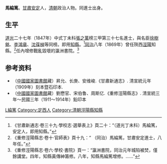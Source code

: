 '''馬綸篤'''。[[甘肅|甘肅]][[安定區_(定西市)|安定]]人，[[清朝|清朝]]政治人物。同進士出身。

== 生平 ==
[[道光|道光]]二十七年（1847年）中式丁未科[[張之萬|張之萬]]榜三甲第三十七名進士，與名臣[[徐樹銘|徐樹銘]]、[[李鴻章|李鴻章]]、[[沈葆楨|沈葆楨]]等同榜。即用[[知縣|知縣]]。<ref>《甘肅新通志·卷三十九·學校志·選舉表上》頁二十：“（道光丁未科）馬綸篤，安定人，即用知縣。”</ref>[[同治|同治]]八年（1869年）曾任陝西[[涇陽|涇陽]]知縣。<ref>《重修涇陽縣志·卷十·官師表》頁十九：“ （同治）馬綸篤，甘肅安定進士，八年任。”</ref>任內增修戰亂毀壞的瀛洲書院。<ref>《重修涇陽縣志·卷六·學校·書院》頁一：“瀛洲書院，同治元年城陷被焚，僅餘講堂。四年，知縣黃傳紳籌修。八年，知縣馬綸篤增修。……”</ref>

== 参考资料 ==
{{reflist}}

*（[[中國國家圖書館|中國國家圖書館]]藏）昇允、长庚、安维峻.《甘肅新通志》. 清宣統元年（1909年）刻本暨石印本.
*（[[中國國家圖書館|中國國家圖書館]]藏）劉懋官、宋伯鲁、周斯亿.《重修涇陽縣志》. 清宣統三年～民國三年（1911～1914年）鉛印本

{{道光二十七年丁未科殿試金榜}}

{{Authority control}}

{{DEFAULTSORT:Ma馬}}
[[Category:馬姓|L綸篤]]
[[Category:定西人|Category:定西人]]
[[Category:清朝涇陽縣知縣|Category:清朝涇陽縣知縣]]


{{清朝人物小作品}}
